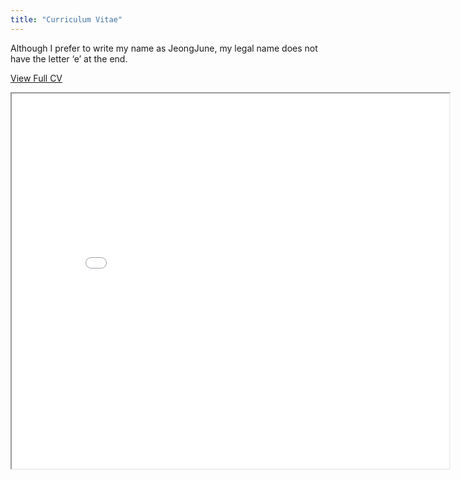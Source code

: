 ```yaml
---
title: "Curriculum Vitae"
---
```

Although I prefer to write my name as JeongJune, my legal name does not have the letter ‘e’ at the end.

[View Full CV](images/CV_JeongJun Moon.pdf)

<iframe width="700" height="600" src="images/CV_JeongJun Moon.pdf">

</iframe>
